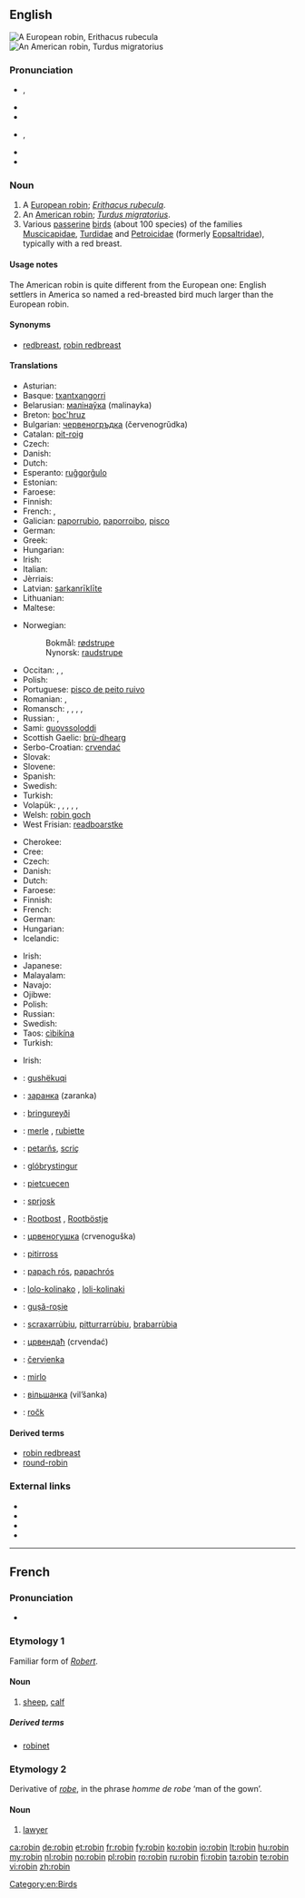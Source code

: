 {{also|Robin}}
==English==
{{wikipedia}}
[[Image:ErithacusRubecula.jpg|thumb|A European robin, ''Erithacus rubecula'']]
[[Image:Wanderdrossel fws.jpg|thumb|An American robin, ''Turdus migratorius'']]

===Pronunciation===
* {{a|UK}} {{IPA|/ˈrɒb.ɪn/}}, {{X-SAMPA|/"rQb.In/}}
* {{audio|En-us-robin.ogg|Audio (US)}}
* {{rhymes|ɒbɪn}}
* {{a|GenAm}} {{IPA|/ˈrɑb.ɪn/}}, {{X-SAMPA|/"rAb.In/}}
* {{rhymes|ɑbɪn}}
* {{hyphenation|rob|in}}

===Noun===
{{en-noun}}

# A [[European robin]]; ''[[Erithacus rubecula]]''.
# An [[American robin]]; ''[[Turdus migratorius]]''.
# Various [[passerine]] [[bird]]s (about 100 species) of the families [[Muscicapidae]], [[Turdidae]] and [[Petroicidae]] (formerly [[Eopsaltridae]]), typically with a red breast.

====Usage notes====
The American robin is quite different from the European one: English settlers in America so named a red-breasted bird much larger than the European robin.

====Synonyms====
* {{sense|all senses}} [[redbreast]], [[robin redbreast]]

====Translations====
{{trans-top|''Erithacus rubecula''}}
* Asturian: {{t-|ast|raitán|m}}
* Basque: [[txantxangorri]]
* Belarusian: [[малінаўка]] (malinayka)
* Breton: [[boc'hruz]]
* Bulgarian: [[червеногръдка]] (červenogrŭdka)
* Catalan: [[pit-roig]] {{m}}
* Czech: {{t-|cs|červenka|f}}
* Danish: {{t-|da|rødhals}}
* Dutch: {{t+|nl|roodborstje|n}}
* Esperanto: [[ruĝgorĝulo]]
* Estonian: {{t+|et|punarind}}
* Faroese: {{t-|fo|bringureyði|m}}
* Finnish: {{t+|fi|punarinta}}
* French: {{t+|fr|rouge-gorge|m}}, {{t+|fr|rouge-gorge familier|m}}
* Galician: [[paporrubio]], [[paporroibo]], [[pisco]]
* German: {{t+|de|Rotkehlchen|n}}
* Greek: {{t+|el|κοκκινολαίμης|m|tr=kokkinolaímis}}
* Hungarian: {{t+|hu|vörösbegy}}
* Irish: {{t+|ga|spideog|f}}
* Italian: {{t+|it|pettirosso|m}}
* Jèrriais: {{tø|roa-jer|rouoge-gorge|m}}
* Latvian: [[sarkanrīklīte]]
* Lithuanian: {{t+|lt|liepsnelė}}
* Maltese: {{t-|mt|pitirross}}
{{trans-mid}}
* Norwegian:
*: Bokmål: [[rødstrupe]]
*: Nynorsk: [[raudstrupe]]
* Occitan: {{t+|oc|papach-rós}}, {{t+|oc|barbarós}}, {{t+|oc|rigal}}
* Polish: {{t+|pl|rudzik|m}}
* Portuguese: [[pisco de peito ruivo]] {{m}}
* Romanian: {{t+|ro|gușă-roșie|f}}, {{t+|ro|măcăleandru|m}}
* Romansch: {{qualifier|Rumantsch Grischun}} {{t-|rm|puppen cotschen|m}}, {{qualifier|Sursilvan}} {{t-|rm|puppen tgietschen|m}}, {{qualifier|Sutsilvan}} {{t-|rm|pupencotschen|m}}, {{qualifier|Surmiran}} {{t-|rm|poppen cotschen|m}}, {{qualifier|Puter, Vallader}} {{t-|rm|gulacotschen|m}}
* Russian: {{t+|ru|зарянка|f|tr=zaryanka}}, {{t+|ru|малиновка|f|tr=malínovka}}
* Sami: [[guovssoloddi]]
* Scottish Gaelic: [[brù-dhearg]]
* Serbo-Croatian: [[crvendać]]
* Slovak: {{t-|sk|červienka|f}}
* Slovene: {{t+|sl|taščica|f}}
* Spanish: {{t+|es|petirrojo|m}}
* Swedish: {{t+|sv|rödhake}}
* Turkish: {{t+|tr|kızılgerdan}}
* Volapük: {{qualifier|male or female}} {{t-|vo|redablötareitak}}, {{qualifier|offspring, young}} {{t-|vo|redablötareitakül}}, {{qualifier|Erithacus, male or female}} {{t+|vo|reitak}}, {{qualifier|male}} {{t-|vo|hireitak}}, {{qualifier|female}} {{t-|vo|jireitak}}, {{qualifier|offspring, young}} {{t-|vo|reitakül}}
* Welsh: [[robin goch]]
* West Frisian: [[readboarstke]]
{{trans-bottom}}

{{trans-top|''Turdus migratorius''}}
* Cherokee: {{t-|chr|ᏴᏩᏁᎬ ᏥᏉᏉ}}
* Cree: {{t-|cr|peepee tsoo|sc=Cans}}
* Czech: {{t-|cs|drozd stěhovavý|m}}
* Danish: {{t-|da|vandredrossel|c}}
* Dutch: {{t+|nl|roodborstlijster}}
* Faroese: {{t-|fo|stroktrøstur|m}}
* Finnish: {{t-|fi|punarintarastas}}
* French: {{t+|fr|merle d'Amérique|m}}
* German: {{t-|de|Wanderdrossel|f}}
* Hungarian: {{t-|hu|vándorrigó}}
* Icelandic: {{t+|is|farþröstur|m}}
{{trans-mid}}
* Irish: {{t-|ga|smólach imirce|m}}
* Japanese: {{t-|ja|コマツグミ|tr=komatsugumi}}
* Malayalam: {{t-|ml|അമേരിക്കന് റോബിന്|sc=Mlym}}
* Navajo: {{tø|nv|téél halchíʼí}}
* Ojibwe: {{tø|oj|opichi}}
* Polish: {{t-|pl|drozd wędrowny}}
* Russian: {{t-|ru|странствующий дрозд|m|tr=stranstvújuščij drozd}}
* Swedish: {{t+|sv|vandringstrast}}
* Taos: [[cìbikína]]
* Turkish: {{t-|tr|Amerika nar bülbülü}}
{{trans-bottom}}

{{trans-top|other birds called robin in English}}
* Irish: {{t+|ga|spideog|f}}
{{trans-mid}}
{{trans-bottom}}

{{checktrans-top}}
* {{ttbc|sq}}: [[gushëkuqi]]
* {{ttbc|be}}: [[заранка]] (zaranka)
* {{ttbc|fo}}: [[bringureyði]]
* {{ttbc|fr}}: [[merle]] {{m}}, [[rubiette]] {{f}} {{qualifier|rare}}
* {{ttbc|fur}}: [[petarňs]], [[scriç]]
* {{ttbc|is}}: [[glóbrystingur]]
* {{ttbc|lld}}: [[pietcuecen]]
* {{ttbc|dsb}}: [[sprjosk]]
* {{ttbc|nds}}: [[Rootbost]] {{m}}, [[Rootböstje]] {{n}}
* {{ttbc|mk}}: [[црвеногушка]] (crvenoguška)
* {{ttbc|mt}}: [[pitirross]]
{{trans-mid}}
* {{ttbc|oc}}: [[papach rós]], [[papachrós]]
* {{ttbc|rom}}: [[lolo-kolinako]] {{m}}, [[loli-kolinaki]] {{f}}
* {{ttbc|ro}}: [[gușă-roșie]]
* {{ttbc|sc}}: [[scraxarrùbiu]], [[pitturrarrùbiu]], [[brabarrùbia]]
* {{ttbc|sh}}: [[црвендаћ]] (crvendać)
* {{ttbc|sk}}: [[červienka]]
* {{ttbc|es}}: [[mirlo]] {{m}}
* {{ttbc|uk}}: [[вільшанка]] (vil’šanka) {{f}}
* {{ttbc|hsb}}: [[ročk]]
{{trans-bottom}}

====Derived terms====
* [[robin redbreast]]
* [[round-robin]]

===External links===
* {{commonslite|Erithacus rubecula}}
* {{commonslite|Turdus migratorius}}
* {{specieslite|Erithacus rubecula}}
* {{specieslite|Turdus migratorius}}

[[Category:en:Birds]]

----

==French==

===Pronunciation===
* {{IPA|/ʀɔbɛ̃/|lang=fr}}

===Etymology 1===
Familiar form of ''[[Robert]]''.

====Noun====
{{fr-noun|m}}

# {{obsolete|lang=fr}} [[sheep]], [[calf]]

=====Derived terms=====
* [[robinet]]

===Etymology 2===
Derivative of ''[[robe#French|robe]]'', in the phrase ''homme de robe'' ‘man of the gown’.

====Noun====
{{fr-noun|m}}

# {{archaic|pejorative|lang=fr}} [[lawyer]]

[[ca:robin]]
[[de:robin]]
[[et:robin]]
[[fr:robin]]
[[fy:robin]]
[[ko:robin]]
[[io:robin]]
[[lt:robin]]
[[hu:robin]]
[[my:robin]]
[[nl:robin]]
[[no:robin]]
[[pl:robin]]
[[ro:robin]]
[[ru:robin]]
[[fi:robin]]
[[ta:robin]]
[[te:robin]]
[[vi:robin]]
[[zh:robin]]